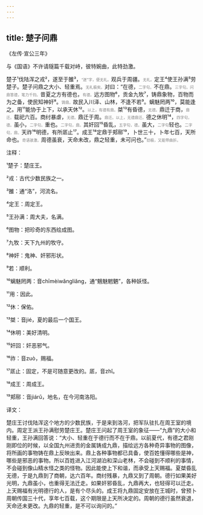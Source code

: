 ```yaml
---
---
---
```

title: 楚子问鼎
---




《左传·宣公三年》





与《国语》不许请隧篇千载对峙，彼特婉曲，此特劲激。





楚子¹伐陆浑之戎²，遂至于雒³，<font color=gray size=0.8rem>“遂”字，便无礼。</font>观兵于周疆。<font color=gray size=0.8rem>无礼。</font>定王⁴使王孙满⁵劳楚子。楚子问鼎之大小、轻重焉。<font color=gray size=0.8rem>无礼极矣。</font>对曰：“在德，<font color=gray size=0.8rem>二字句。</font>不在鼎。<font color=gray size=0.8rem>三字句。问鼎答德，笔力千钧。</font>昔夏之方有德也，<font color=gray size=0.8rem>有德。</font>远方图物⁶，贡金九牧⁷，铸鼎象物，百物而为之备，使民知神奸⁸。<font color=gray size=0.8rem>铸鼎。</font>故民入川泽、山林，不逢不若⁹。螭魅罔两¹⁰，莫能逢之。用¹¹能协于上下，以承天休¹²。<font color=gray size=0.8rem>以上，有德有鼎。</font>桀¹³有昏德，<font color=gray size=0.8rem>无德。</font>鼎迁于商，<font color=gray size=0.8rem>鼎迁。</font>载祀六百。商纣暴虐，<font color=gray size=0.8rem>无德。</font>鼎迁于周。<font color=gray size=0.8rem>鼎迁。以上，无德鼎迁。</font>德之休明¹⁴，<font color=gray size=0.8rem>四字句，德。</font>虽小，<font color=gray size=0.8rem>二字句。</font>重也。<font color=gray size=0.8rem>二字句，鼎。</font>其奸回¹⁵昏乱，<font color=gray size=0.8rem>五字句，德。</font>虽大，<font color=gray size=0.8rem>二字句</font>轻也。<font color=gray size=0.8rem>二字句，鼎。</font>天祚¹⁶明德，有所厎止¹⁷。成王¹⁸定鼎于郏鄏¹⁹，卜世三十，卜年七百，天所命也。<font color=gray size=0.8rem>奇语骇激。</font>周德虽衰，天命未改，鼎之轻重，未可问也。”<font color=gray size=0.8rem>劲极，又能带曲折。</font>

注释：

¹楚子：楚庄王。

²戎：古代少数民族之一。

³雒：通“洛”，河流名。

⁴定王：周定王。

⁵王孙满：周大夫，名满。

⁶图物：把珍奇的东西绘成图。

⁷九牧：天下九州的牧守。

⁸神奸：鬼神、奸邪形状。

⁹若：顺利。

¹⁰螭魅罔两：音chīmèiwǎngliǎng，通“魑魅魍魉”，各种妖怪。

¹¹用：因此。

¹²休：保佑。

¹³桀：音jié，夏的最后一个国王。

¹⁴休明：美好清明。

¹⁵奸回：奸恶邪气。

¹⁶祚：音zuò，赐福。

¹⁷厎止：固定，不是可随意更改的。厎，音zhǐ。

¹⁸成王：周成王。

¹⁹郏鄏：音jiárǔ，地名，在今河南洛阳。

译文：

楚庄王讨伐陆浑这个地方的少数民族，于是来到洛河，把军队驻扎在周王室的境内。周定王派王孙满慰劳楚庄王。楚庄王问起了周王室的象征——“九鼎”的大小和轻重，王孙满回答说：“大小、轻重在于德行而不在于鼎。以前夏代，有德之君刚刚即位的时候，以全国九州进贡的金属铸成九鼎，描绘远方各种奇异事物的图像，将所画的事物铸在鼎上反映出来。鼎上各种事物都已具备，使百姓懂得哪些是神，哪些是邪恶的事物。所以百姓进入江河湖泊和深山老林，不会碰到不顺利的事情，不会碰到像山精水怪之类的怪物。因此能使上下和谐，而承受上天赐福。夏桀昏乱无德，于是九鼎到了商朝，达六百年。商纣残暴，九鼎又到了周朝。德行如果美好光明，九鼎虽小，也重得无法迁走。如果奸邪昏乱，九鼎再大，也轻得可以迁走。上天赐福有光明德行的人，是有个尽头的。成王将九鼎固定安放在王城时，曾预卜周朝传国三十代，享年七百载，这个期限是上天所决定的。周朝的德行虽然衰退，天命还未更改。九鼎的轻重，是不可以询问的。”